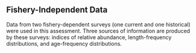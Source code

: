 ## Fishery-Independent Data

Data from two fishery-dependent surveys (one current and one historical) were used in this assessment. Three sources of information are produced by these surveys: indices of relative abundance, length-frequency distributions, and age-frequency distributions.
